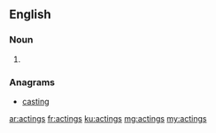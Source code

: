 ==English==

===Noun===
{{head|en|plural}}

# {{plural of|acting|lang=en}}

===Anagrams===
* [[casting#English|casting]]

[[ar:actings]]
[[fr:actings]]
[[ku:actings]]
[[mg:actings]]
[[my:actings]]